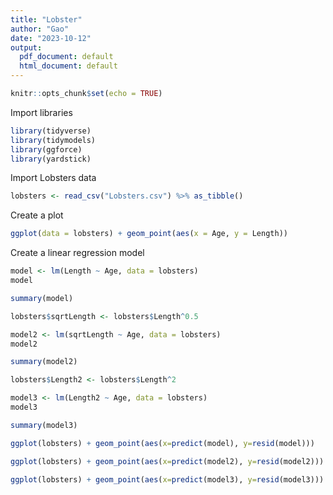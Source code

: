 ```yaml
---
title: "Lobster"
author: "Gao"
date: "2023-10-12"
output:
  pdf_document: default
  html_document: default
---
```


```r
knitr::opts_chunk$set(echo = TRUE)
```

Import libraries

```r
library(tidyverse)
library(tidymodels)
library(ggforce)
library(yardstick)
```

Import Lobsters data

```r
lobsters <- read_csv("Lobsters.csv") %>% as_tibble()
```

Create a plot

```r
ggplot(data = lobsters) + geom_point(aes(x = Age, y = Length))
```

Create a linear regression model

```r
model <- lm(Length ~ Age, data = lobsters)
model

summary(model)
```

```r
lobsters$sqrtLength <- lobsters$Length^0.5

model2 <- lm(sqrtLength ~ Age, data = lobsters)
model2

summary(model2)
```

```r
lobsters$Length2 <- lobsters$Length^2

model3 <- lm(Length2 ~ Age, data = lobsters)
model3

summary(model3)
```

```r
ggplot(lobsters) + geom_point(aes(x=predict(model), y=resid(model)))
```

```r
ggplot(lobsters) + geom_point(aes(x=predict(model2), y=resid(model2)))
```

```r
ggplot(lobsters) + geom_point(aes(x=predict(model3), y=resid(model3)))
```
